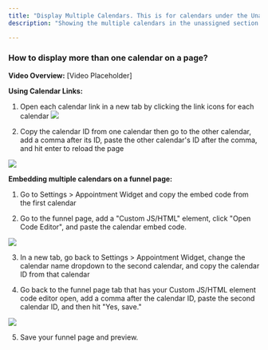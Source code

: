 ---
title: "Display Multiple Calendars. This is for calendars under the Unassigned section only."
description: "Showing the multiple calendars in the unassigned section only."

---


### How to display more than one calendar on a page?

**Video Overview:**
[Video Placeholder]

**Using Calendar Links:**
1. Open each calendar link in a new tab by clicking the link icons for each calendar
![](https://s3.amazonaws.com/cdn.freshdesk.com/data/helpdesk/attachments/production/48028729853/original/iSYberKOoEApQfh-8Pr4Juo8nEtcOE7NUQ.png?1582550960)

2. Copy the calendar ID from one calendar then go to the other calendar, add a comma after its ID, paste the other calendar's ID after the comma, and hit enter to reload the page

![](https://s3.amazonaws.com/cdn.freshdesk.com/data/helpdesk/attachments/production/48028730526/original/wOzP-A0gi7Wgl9PKNIla6MJdbRodnIXH4A.gif?1582551129)

**Embedding multiple calendars on a funnel page:**

1. Go to Settings > Appointment Widget and copy the embed code from the first calendar

2. Go to the funnel page, add a "Custom JS/HTML" element, click "Open Code Editor", and paste the calendar embed code.

![](https://s3.amazonaws.com/cdn.freshdesk.com/data/helpdesk/attachments/production/48028731607/original/O98ivJb2-YuppRZs1LjzSof-zzL4IgZELg.gif?1582551394)

3. In a new tab, go back to Settings > Appointment Widget, change the calendar name dropdown to the second calendar, and copy the calendar ID from that calendar

4. Go back to the funnel page tab that has your Custom JS/HTML element code editor open, add a comma after the calendar ID, paste the second calendar ID, and then hit "Yes, save."

![](https://s3.amazonaws.com/cdn.freshdesk.com/data/helpdesk/attachments/production/48028732907/original/OOszXMmvEULTeK8eAXfOZvVv6lsRwF2CKg.gif?1582551763)

5. Save your funnel page and preview.